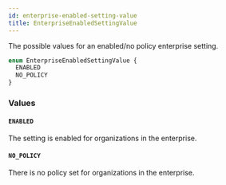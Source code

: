 ```yaml
---
id: enterprise-enabled-setting-value
title: EnterpriseEnabledSettingValue
---
```


The possible values for an enabled/no policy enterprise setting.

```graphql
enum EnterpriseEnabledSettingValue {
  ENABLED
  NO_POLICY
}
```

### Values

#### `ENABLED`

The setting is enabled for organizations in the enterprise.

#### `NO_POLICY`

There is no policy set for organizations in the enterprise.
